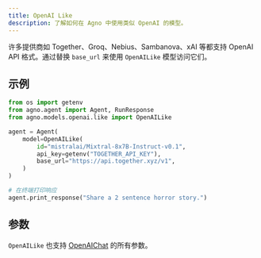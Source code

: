 ```yaml
---
title: OpenAI Like
description: 了解如何在 Agno 中使用类似 OpenAI 的模型。
---
```


许多提供商如 Together、Groq、Nebius、Sambanova、xAI 等都支持 OpenAI API 格式。通过替换 `base_url` 来使用 `OpenAILike` 模型访问它们。

## 示例

<CodeGroup>

```python agent.py
from os import getenv
from agno.agent import Agent, RunResponse
from agno.models.openai.like import OpenAILike

agent = Agent(
    model=OpenAILike(
        id="mistralai/Mixtral-8x7B-Instruct-v0.1",
        api_key=getenv("TOGETHER_API_KEY"),
        base_url="https://api.together.xyz/v1",
    )
)

# 在终端打印响应
agent.print_response("Share a 2 sentence horror story.")
```

</CodeGroup>

## 参数

<Snippet file="model-openai-like-reference.mdx" />

`OpenAILike` 也支持 [OpenAIChat](/reference/models/openai) 的所有参数。